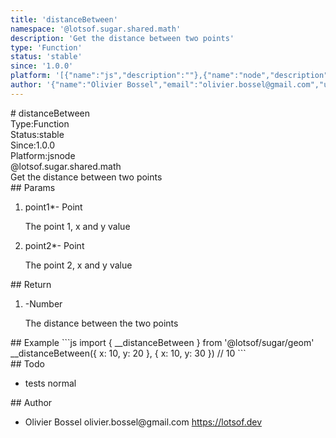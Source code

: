 ```yaml
---
title: 'distanceBetween'
namespace: '@lotsof.sugar.shared.math'
description: 'Get the distance between two points'
type: 'Function'
status: 'stable'
since: '1.0.0'
platform: '[{"name":"js","description":""},{"name":"node","description":""}]'
author: '{"name":"Olivier Bossel","email":"olivier.bossel@gmail.com","url":"https://lotsof.dev"}'
---
```

<div class="docmap-mdx">
# distanceBetween
<div class="_metas">
<div class="_type"><span class="_type-label">Type:</span><span class="_type-value">Function</span></div>
<div class="_status"><span class="_status-label">Status:</span><span class="_status-value -stable">stable</span></div>
<div class="_since"><span class="_since-label">Since:</span><span class="_since-value">1.0.0</span></div>
<div class="_platform"><span class="_platform-label">Platform:</span><span class="_platform-value -js">js</span><span class="_platform-value -node">node</span></div>
</div>
<div class="_namespace">@lotsof.sugar.shared.math</div>
<div class="_description typo-lead typo-format">
Get the distance between two points
</div>
<div class="_params">
## Params
<ol class="_list">
<li class="_item">
<span class="_name">point1<span class="_required">*</span></span><span class="_default">-</span> <span class="_type">Point</span>
<p class="_description">The point 1&comma; x and y value</p>
</li>
<li class="_item">
<span class="_name">point2<span class="_required">*</span></span><span class="_default">-</span> <span class="_type">Point</span>
<p class="_description">The point 2&comma; x and y value</p>
</li>
</ol>
</div>
<div class="_return">
## Return
<ol class="_list">
<li class="_item">
<span class="_default">-</span><span class="_type">Number</span>
<p class="_description">The distance between the two points</p>
</li>
</ol>
</div>
<div class="_examples">
## Example
```js
import { __distanceBetween } from '@lotsof/sugar/geom'
__distanceBetween({
	x: 10, y: 20
}, {
	x: 10, y: 30
}) // 10
```
</div>
<div class="_todo">
## Todo
<ul class="_list">
<li class="_item">
<span class="_description">tests</span>
<span class="_priority -normal">normal</span>
</li>
</ul>
</div>
<div class="_author">
## Author
<ul class="_list">
<li class="_item">
<span class="_name">Olivier Bossel</span>
<span class="_email">olivier.bossel@gmail.com</span>
<a href="https://lotsof.dev" target="_blank" class="_url">https://lotsof.dev</a>
</li>
</ul>
</div>
</div>